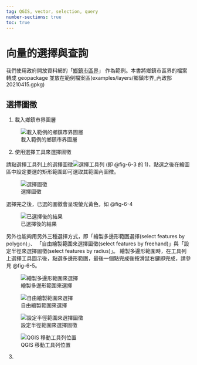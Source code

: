 ```yaml
---
tag: QGIS, vector, selection, query
number-sections: true
toc: true
---
```


# 向量的選擇與查詢 {#sec-vector_selection}


我們使用政府開放資料網的「[鄉鎮市區界](https://data.gov.tw/dataset/7441)」
作為範例。本書將鄉鎮市區界的檔案轉成 geopackage 並放在範例檔案區(examples/layers/鄉鎮市界_內政部20210415.gpkg)

## 選擇圖徵

1. 載入鄉鎮市界圖層

![載入範例的鄉鎮市界圖層](images/vector_load_layers.png){#fig-6-1}

2. 使用選擇工具來選擇圖徵

請點選擇工具列上的選擇圖徵![選擇工具列](images/select_features_icon.png){#fig-6-2}
(即 @fig-6-3 的 1)，點選之後在繪圖區中設定要選的矩形範圍即可選取其範圍內圖徵。

![選擇圖徵](images/select_feature.png){#fig-6-3}

選擇完之後，已選的圖徵會呈現螢光黃色，如 @fig-6-4

![已選擇後的結果](images/selected_features.png){#fig-6-4}

另外也能夠用另外三種選擇方式，即「繪製多邊形範圍選擇(select features by polygon)」、
「自由繪製範圍來選擇圖徵(select features by freehand)」與「設定半徑來選擇圖徵(select features by radius)」。
繪製多邊形範圍時，在工具列上選擇工具圖示後，點選多邊形範圍，最後一個點完成後按滑鼠右鍵即完成，請參見 @fig-6-5。

::: {.content-hidden when-format="pdf"}
![繪製多邊形範圍來選擇](images/select_by_polygon.gif){#fig-6-5}
:::

::: {.content-hidden when-format="pdf"}
![自由繪製範圍來選擇](images/select_by_freehand.gif){#fig-6-6}
:::

::: {.content-hidden when-format="pdf"}
![設定半徑範圍來選擇圖徵](images/select_by_radius.gif){#fig-6-6}
:::

::: {.content-hidden when-format="html" when-format="epub"}
![QGIS 移動工具列位置](images/QGIS_move_toolbar.png){#fig-3-7}
:::


3. 
